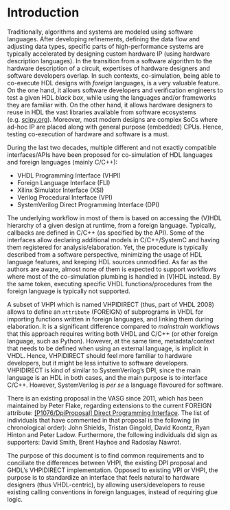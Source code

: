 # Introduction {#intro}

Traditionally, algorithms and systems are modeled using software languages. After developing refinements, defining the data flow and adjusting data types, specific parts of high-performance systems are typically accelerated by designing custom hardware IP (using hardware description languages). In the transition from a software algorithm to the hardware description of a circuit, expertises of hardware designers and software developers overlap. In such contexts, co-simulation, being able to co-execute HDL designs with *foreign* languages, is a very valuable feature. On the one hand, it allows software developers and verification engineers to test a given HDL *black box*, while using the languages and/or frameworks they are familiar with. On the other hand, it allows hardware designers to reuse in HDL the vast libraries available from software ecosystems (e.g. [scipy.org](https://www.scipy.org/)). Moreover, most modern designs are complex SoCs where ad-hoc IP are placed along with general purpose (embedded) CPUs. Hence, testing co-execution of hardware and software is a must.

During the last two decades, multiple different and not exactly compatible interfaces/APIs have been proposed for co-simulation of HDL languages and foreign languages (mainly C/C++):

- VHDL Programming Interface (VHPI)
- Foreign Language Interface (FLI)
- Xilinx Simulator Interface (XSI)
- Verilog Procedural Interface (VPI)
- SystemVerilog Direct Programming Interface (DPI)

The underlying workflow in most of them is based on accessing the (V)HDL hierarchy of a given design at runtime, from a foreign language. Typically, callbacks are defined in C/C++ (as specified by the API). Some of the interfaces allow declaring additional models in C/C++/SystemC and having them registered for analysis/elaboration. Yet, the procedure is typically described from a software perspective, minimizing the usage of HDL language features, and keeping HDL sources unmodified. As far as the authors are aware, almost none of them is expected to support workflows where most of the co-simulation plumbing is handled in (V)HDL instead. By the same token, executing specific VHDL functions/procedures from the foreign language is typically not supported.

A subset of VHPI which is named VHPIDIRECT (thus, part of VHDL 2008) allows to define an `attribute` (FOREIGN) of subprograms in VHDL for importing functions written in foreign languages, and linking them during elaboration. It is a significant difference compared to *mainstrain* workflows that this approach requires writing both VHDL and C/C++ (or other foreign language, such as Python). However, at the same time, metadata/context that needs to be defined when using an external language, is implicit in VHDL. Hence, VHPIDIRECT should feel more familiar to hardware developers, but it might be less intuitive to software developers. VHPIDIRECT is kind of similar to SystemVerilog's DPI, since the main language is an HDL in both cases, and the main purpose is to interface C/C++. However, SystemVerilog is *per se* a language flavoured for software.

There is an existing proposal in the VASG since 2011, which has been maintained by Peter Flake, regarding extensions to the current FOREIGN attribute: [[P1076/DpiProposal] Direct Programming Interface](http://www.eda-twiki.org/cgi-bin/view.cgi/P1076/DpiProposal). The list of individuals that have commented in that proposal is the following (in chronological order): John Shields, Tristan Gingold, David Koontz, Ryan Hinton and Peter Ladow. Furthermore, the following individuals did sign as supporters: David Smith, Brent Hayhoe and Radoslay Nawrot.

The purpose of this document is to find common requirements and to conciliate the differences between VHPI, the existing DPI proposal and GHDL's VHPIDIRECT implementation. Opposed to existing VPI or VHPI, the purpose is to standardize an interface that feels natural to hardware designers (thus VHDL-centric), by allowing users/developers to reuse existing calling conventions in foreign languages, instead of requiring glue logic.
